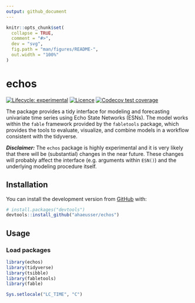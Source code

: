 ```yaml
---
output: github_document
---
```


<!-- README.md is generated from README.Rmd. Please edit that file -->

```r
knitr::opts_chunk$set(
  collapse = TRUE,
  comment = "#>",
  dev = "svg",
  fig.path = "man/figures/README-",
  out.width = "100%"
)
```

# echos

<!-- badges: start -->
[![Lifecycle: experimental](https://img.shields.io/badge/lifecycle-experimental-orange.svg)](https://www.tidyverse.org/lifecycle/#experimental)
[![Licence](https://img.shields.io/badge/licence-GPL--3-blue.svg)](https://www.gnu.org/licenses/gpl-3.0.en.html)
[![Codecov test coverage](https://codecov.io/gh/ahaeusser/echos/branch/master/graph/badge.svg)](https://app.codecov.io/gh/ahaeusser/echos?branch=master)
<!-- badges: end -->

The package provides a tidy interface for modeling and forecasting univariate time series using Echo State Networks (ESNs). The model works within the `fable` framework provided by the `fabletools` package, which provides the tools to evaluate, visualize, and combine models in a workflow consistent with the tidyverse.

***Disclaimer:*** The `echos` package is highly experimental and it is very likely that there will be (substantial) changes in the near future. These changes will probably affect the interface (e.g. arguments within `ESN()`) and the underlying modeling procedure itself.


## Installation

You can install the development version from [GitHub](https://github.com/) with:

``` r
# install.packages("devtools")
devtools::install_github("ahaeusser/echos")
```
## Usage

### Load packages
```r
library(echos)
library(tidyverse)
library(tsibble)
library(fabletools)
library(fable)
```

```r
Sys.setlocale("LC_TIME", "C")
```


<!-- ### Prepare data -->

<!-- The dataset `m4_monthly` is a monthly `tsibble` contains the time series with the ID `"M10960"` from the M4 Forecasting Competition. The first 300 observations are used for model training and last 24 observations are used for testing (hold-out data). -->

<!-- ```{r data} -->
<!-- # Split data into training and testing -->
<!-- data_train <- m4_monthly %>% -->
<!--   slice_head(n = 300) -->

<!-- data_train -->


<!-- data_test <- m4_monthly %>% -->
<!--   slice_tail(n = 24) -->

<!-- data_test -->

<!-- ``` -->

<!-- ### Model -->

<!-- The function `fabletools::model()` is used to automatically train an ESN to the time series data. The object `mdl` is a `mable` containing the trained ESN. -->

<!-- ```{r model} -->
<!-- # Automatic model training of ESN -->
<!-- mdl <- data_train %>% -->
<!--   model("ESN" = ESN(value)) -->

<!-- mdl -->
<!-- ``` -->

<!-- The function `report` is used to get a detailed summary of the trained ESN. From the output below, you get the following information about the trained model: -->

<!-- * Network size -->
<!--   * `Inputs`: The number of input variables -->
<!--   * `Reservoir`: The number of internal states (the reservoir is the hidden layer of an ESN) -->
<!--   * `Outputs`: The number of output variables (= response variables) -->
<!-- * Model inputs (from the output, you can see that two model inputs are used (one lag plus the intercept term)) -->
<!--   * `Constant`: Indicates whether an intercept term is used or not -->
<!--   * `Lags`: The lags of the output variable, which are used as model input -->
<!-- * Differences: First differences are calculated to achieve stationarity -->
<!-- * Scaling -->
<!--   * `Inputs`: The training data are scaled to the interval `(-1, 1)` -->
<!--   * `Random uniform`: The input weights matrix and the reservoir weight matrix are drawn from a random uniform distribution with interval `(-0.5, 0.5)` -->
<!-- * Hyperparameters: -->
<!--   * `alpha`: Leakage rate (smoothing parameter) -->
<!--   * `rho`: Spectral radius for scaling the reservoir weight matrix -->
<!--   * `lambda`: Regularization parameter for the ridge regression -->
<!--   * `density`: The density of the reservoir weight matrix -->
<!-- * Metrics: -->
<!--   * `df`: Effective Degrees of Freedom -->
<!--   * `aic`: Akaike Information Criterion -->
<!--   * `bic`: Bayesian Information Criterion -->
<!--   * `hq`: Hannan-Quinn Information Criterion -->


<!-- ```{r summary} -->
<!-- # Detailed report of ESN -->
<!-- mdl %>% -->
<!--   select(ESN) %>% -->
<!--   report() -->

<!-- ``` -->


<!-- ### Forecast -->

<!-- The function `fabletools::forecast()` is used to forecast the trained model 24-steps ahead. The object `fcst` is a `fable` containing the forecasts of the ESN. -->

<!-- ```{r forecast} -->
<!-- # Forecast models -->
<!-- fcst <- mdl %>% -->
<!--   forecast(h = 24) -->

<!-- fcst -->
<!-- ``` -->


<!-- ### Visualize -->

<!-- Plot the forecast along the actual values (training and test data). -->

<!-- ```{r plot} -->
<!-- # Visualize forecast and actual values -->
<!-- fcst %>% -->
<!--   autoplot( -->
<!--     bind_rows( -->
<!--       data_train, -->
<!--       data_test)) -->

<!-- ``` -->


<!-- ## Work in Progress -->

<!-- * Implement further functions -->
<!--   + `refit.ESN()` -->
<!--   + `generate.ESN()` -->
<!--   + `stream.ESN()` -->
<!--   + `reservoir.ESN()` -->
<!--   + `plot_reservoir()` -->
<!--   + ... -->
<!-- * Enhance `ESN()` to multivariate time series -->
